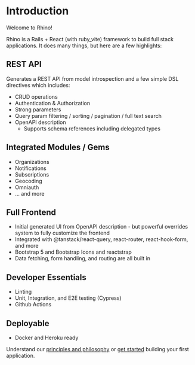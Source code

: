 # Introduction

Welcome to Rhino!

Rhino is a Rails + React (with ruby_vite) framework to build full stack applications. It does many things, but here are a few highlights:

## REST API

Generates a REST API from model introspection and a few simple DSL directives which includes:

- CRUD operations
- Authentication & Authorization
- Strong parameters
- Query param filtering / sorting / pagination / full text search
- OpenAPI description
  - Supports schema references including delegated types

## Integrated Modules / Gems

- Organizations
- Notifications
- Subscriptions
- Geocoding
- Omniauth
- ... and more

## Full Frontend

- Initial generated UI from OpenAPI description - but powerful overrides system to fully customize the frontend
- Integrated with @tanstack/react-query, react-router, react-hook-form, and more
- Bootstrap 5 and Bootstrap Icons and reactstrap
- Data fetching, form handling, and routing are all built in

## Developer Essentials

- Linting
- Unit, Integration, and E2E testing (Cypress)
- Github Actions

## Deployable

- Docker and Heroku ready

Understand our [principles and philosophy](./concepts/principles) or [get started](getting_started) building your first application.
